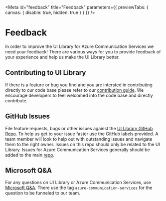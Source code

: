 
<Meta id="feedback" title="Feedback" parameters={{ previewTabs: { canvas: { disable: true, hidden: true } } }} />

# Feedback

In order to improve the UI Library for Azure Communication Services we need your feedback!
There are various ways for you to provide feedback of your experience and help us make the UI Library better.

## Contributing to UI Library

If there is a feature or bug you find and you are intersted in contributing directly to our code base please refer to our [contribution guide](https://github.com/Azure/communication-ui-library/blob/main/docs/contributing-guide/1.%20getting-set-up.md).
We encourage developers to feel welcomed into the code base and directly contribute.

## GitHub Issues

File feature requests, bugs or other issues against the [UI Library GitHub Repo](https://github.com/Azure/communication-ui-library/issues).
To help us get to your issue faster use the GitHub labels provided.
A team member will look to help out with outstanding issues and navigate them to the right owner.
Issues on this repo should only be related to the UI Library. Issues for Azure Communication Services generally should be added to the main [repo](https://github.com/Azure/communication).

## Microsoft Q&A

For any questions on UI Library or Azure Communication Services, use [Microsoft Q&A](https://docs.microsoft.com/answers/topics/azure-communication-services.html).
There use the tag `azure-communication-services` for the question to be funneled to our team.
